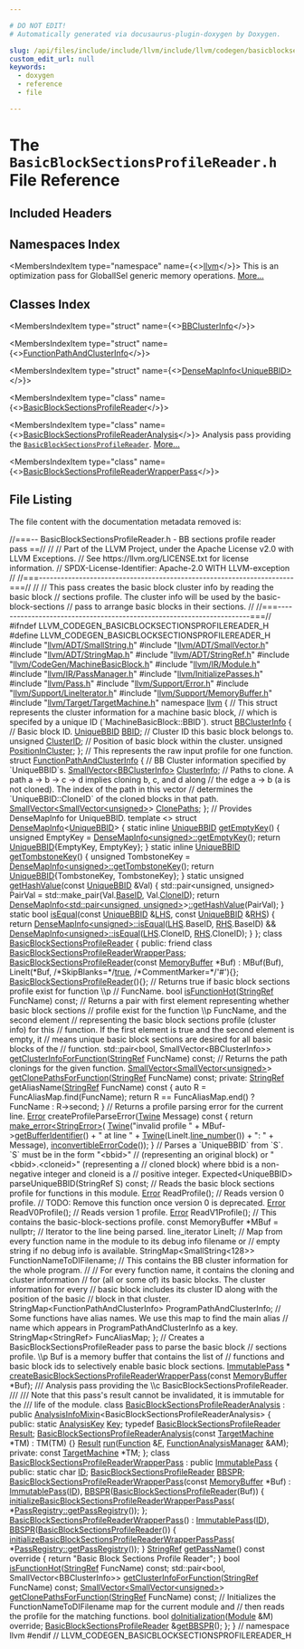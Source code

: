 ```yaml
---

# DO NOT EDIT!
# Automatically generated via docusaurus-plugin-doxygen by Doxygen.

slug: /api/files/include/include/llvm/include/llvm/codegen/basicblocksectionsprofilereader-h
custom_edit_url: null
keywords:
  - doxygen
  - reference
  - file

---
```





# The `BasicBlockSectionsProfileReader.h` File Reference

<DoxygenPage pluginConfig={pluginConfig}>



## Included Headers

<IncludesList>
<IncludesListItem
  filePath="llvm/ADT/SmallString.h"
  permalink="/docs/api/files/include/include/llvm/include/llvm/adt/smallstring-h"
  isLocal="true" />
<IncludesListItem
  filePath="llvm/ADT/SmallVector.h"
  permalink="/docs/api/files/include/include/llvm/include/llvm/adt/smallvector-h"
  isLocal="true" />
<IncludesListItem
  filePath="llvm/ADT/StringMap.h"
  permalink="/docs/api/files/include/include/llvm/include/llvm/adt/stringmap-h"
  isLocal="true" />
<IncludesListItem
  filePath="llvm/ADT/StringRef.h"
  permalink="/docs/api/files/include/include/llvm/include/llvm/adt/stringref-h"
  isLocal="true" />
<IncludesListItem
  filePath="llvm/CodeGen/MachineBasicBlock.h"
  permalink="/docs/api/files/include/include/llvm/include/llvm/codegen/machinebasicblock-h"
  isLocal="true" />
<IncludesListItem
  filePath="llvm/IR/Module.h"
  permalink="/docs/api/files/include/include/llvm/include/llvm/ir/module-h"
  isLocal="true" />
<IncludesListItem
  filePath="llvm/IR/PassManager.h"
  permalink="/docs/api/files/include/include/llvm/include/llvm/ir/passmanager-h"
  isLocal="true" />
<IncludesListItem
  filePath="llvm/InitializePasses.h"
  permalink="/docs/api/files/include/include/llvm/initializepasses-h"
  isLocal="true" />
<IncludesListItem
  filePath="llvm/Pass.h"
  permalink="/docs/api/files/include/include/llvm/pass-h"
  isLocal="true" />
<IncludesListItem
  filePath="llvm/Support/Error.h"
  permalink="/docs/api/files/include/include/llvm/include/llvm/support/error-h"
  isLocal="true" />
<IncludesListItem
  filePath="llvm/Support/LineIterator.h"
  permalink="/docs/api/files/include/include/llvm/include/llvm/support/lineiterator-h"
  isLocal="true" />
<IncludesListItem
  filePath="llvm/Support/MemoryBuffer.h"
  permalink="/docs/api/files/include/include/llvm/include/llvm/support/memorybuffer-h"
  isLocal="true" />
<IncludesListItem
  filePath="llvm/Target/TargetMachine.h"
  permalink="/docs/api/files/include/include/llvm/include/llvm/target/targetmachine-h"
  isLocal="true" />
</IncludesList>

## Namespaces Index

<MembersIndex>

<MembersIndexItem
  type="namespace"
  name={<><a href="/docs/api/namespaces/llvm">llvm</a></>}>
This is an optimization pass for GlobalISel generic memory operations. <a href="/docs/api/namespaces/llvm/#details">More...</a>
</MembersIndexItem>

</MembersIndex>

## Classes Index

<MembersIndex>

<MembersIndexItem
  type="struct"
  name={<><a href="/docs/api/structs/llvm/bbclusterinfo">BBClusterInfo</a></>}>
</MembersIndexItem>

<MembersIndexItem
  type="struct"
  name={<><a href="/docs/api/structs/llvm/functionpathandclusterinfo">FunctionPathAndClusterInfo</a></>}>
</MembersIndexItem>

<MembersIndexItem
  type="struct"
  name={<><a href="/docs/api/structs/llvm/densemapinfo-a5e8ac4b4d72810d165b1ceb2eae9222">DenseMapInfo&lt;UniqueBBID&gt;</a></>}>
</MembersIndexItem>

<MembersIndexItem
  type="class"
  name={<><a href="/docs/api/classes/llvm/basicblocksectionsprofilereader">BasicBlockSectionsProfileReader</a></>}>
</MembersIndexItem>

<MembersIndexItem
  type="class"
  name={<><a href="/docs/api/classes/llvm/basicblocksectionsprofilereaderanalysis">BasicBlockSectionsProfileReaderAnalysis</a></>}>
Analysis pass providing the <code><a href="/docs/api/classes/llvm/basicblocksectionsprofilereader">BasicBlockSectionsProfileReader</a></code>. <a href="/docs/api/classes/llvm/basicblocksectionsprofilereaderanalysis/#details">More...</a>
</MembersIndexItem>

<MembersIndexItem
  type="class"
  name={<><a href="/docs/api/classes/llvm/basicblocksectionsprofilereaderwrapperpass">BasicBlockSectionsProfileReaderWrapperPass</a></>}>
</MembersIndexItem>

</MembersIndex>


## File Listing

The file content with the documentation metadata removed is:

<ProgramListing>

<Link id="l00001" /><CodeLine lineNumber="1"><Highlight kind="comment">//===-- BasicBlockSectionsProfileReader.h - BB sections profile reader pass ==//</Highlight><Highlight kind="normal"></Highlight></CodeLine>
<Link id="l00002" /><CodeLine lineNumber="2"><Highlight kind="normal"></Highlight><Highlight kind="comment">//</Highlight><Highlight kind="normal"></Highlight></CodeLine>
<Link id="l00003" /><CodeLine lineNumber="3"><Highlight kind="normal"></Highlight><Highlight kind="comment">// Part of the LLVM Project, under the Apache License v2.0 with LLVM Exceptions.</Highlight><Highlight kind="normal"></Highlight></CodeLine>
<Link id="l00004" /><CodeLine lineNumber="4"><Highlight kind="normal"></Highlight><Highlight kind="comment">// See https://llvm.org/LICENSE.txt for license information.</Highlight><Highlight kind="normal"></Highlight></CodeLine>
<Link id="l00005" /><CodeLine lineNumber="5"><Highlight kind="normal"></Highlight><Highlight kind="comment">// SPDX-License-Identifier: Apache-2.0 WITH LLVM-exception</Highlight><Highlight kind="normal"></Highlight></CodeLine>
<Link id="l00006" /><CodeLine lineNumber="6"><Highlight kind="normal"></Highlight><Highlight kind="comment">//</Highlight><Highlight kind="normal"></Highlight></CodeLine>
<Link id="l00007" /><CodeLine lineNumber="7"><Highlight kind="normal"></Highlight><Highlight kind="comment">//===----------------------------------------------------------------------===//</Highlight><Highlight kind="normal"></Highlight></CodeLine>
<Link id="l00008" /><CodeLine lineNumber="8"><Highlight kind="normal"></Highlight><Highlight kind="comment">//</Highlight><Highlight kind="normal"></Highlight></CodeLine>
<Link id="l00009" /><CodeLine lineNumber="9"><Highlight kind="normal"></Highlight><Highlight kind="comment">// This pass creates the basic block cluster info by reading the basic block</Highlight><Highlight kind="normal"></Highlight></CodeLine>
<Link id="l00010" /><CodeLine lineNumber="10"><Highlight kind="normal"></Highlight><Highlight kind="comment">// sections profile. The cluster info will be used by the basic-block-sections</Highlight><Highlight kind="normal"></Highlight></CodeLine>
<Link id="l00011" /><CodeLine lineNumber="11"><Highlight kind="normal"></Highlight><Highlight kind="comment">// pass to arrange basic blocks in their sections.</Highlight><Highlight kind="normal"></Highlight></CodeLine>
<Link id="l00012" /><CodeLine lineNumber="12"><Highlight kind="normal"></Highlight><Highlight kind="comment">//</Highlight><Highlight kind="normal"></Highlight></CodeLine>
<Link id="l00013" /><CodeLine lineNumber="13"><Highlight kind="normal"></Highlight><Highlight kind="comment">//===----------------------------------------------------------------------===//</Highlight><Highlight kind="normal"></Highlight></CodeLine>
<Link id="l00014" /><CodeLine lineNumber="14"><Highlight kind="normal"></Highlight></CodeLine>
<Link id="l00015" /><CodeLine lineNumber="15"><Highlight kind="normal"></Highlight><Highlight kind="preprocessor">#ifndef LLVM&#95;CODEGEN&#95;BASICBLOCKSECTIONSPROFILEREADER&#95;H</Highlight><Highlight kind="normal"></Highlight></CodeLine>
<Link id="l00016" /><CodeLine lineNumber="16"><Highlight kind="normal"></Highlight><Highlight kind="preprocessor">#define LLVM&#95;CODEGEN&#95;BASICBLOCKSECTIONSPROFILEREADER&#95;H</Highlight><Highlight kind="normal"></Highlight></CodeLine>
<Link id="l00017" /><CodeLine lineNumber="17"><Highlight kind="normal"></Highlight></CodeLine>
<Link id="l00018" /><CodeLine lineNumber="18"><Highlight kind="normal"></Highlight><Highlight kind="preprocessor">#include &quot;<a href="/docs/api/files/include/include/llvm/include/llvm/adt/smallstring-h">llvm/ADT/SmallString.h</a>&quot;</Highlight><Highlight kind="normal"></Highlight></CodeLine>
<Link id="l00019" /><CodeLine lineNumber="19"><Highlight kind="normal"></Highlight><Highlight kind="preprocessor">#include &quot;<a href="/docs/api/files/include/include/llvm/include/llvm/adt/smallvector-h">llvm/ADT/SmallVector.h</a>&quot;</Highlight><Highlight kind="normal"></Highlight></CodeLine>
<Link id="l00020" /><CodeLine lineNumber="20"><Highlight kind="normal"></Highlight><Highlight kind="preprocessor">#include &quot;<a href="/docs/api/files/include/include/llvm/include/llvm/adt/stringmap-h">llvm/ADT/StringMap.h</a>&quot;</Highlight><Highlight kind="normal"></Highlight></CodeLine>
<Link id="l00021" /><CodeLine lineNumber="21"><Highlight kind="normal"></Highlight><Highlight kind="preprocessor">#include &quot;<a href="/docs/api/files/include/include/llvm/include/llvm/adt/stringref-h">llvm/ADT/StringRef.h</a>&quot;</Highlight><Highlight kind="normal"></Highlight></CodeLine>
<Link id="l00022" /><CodeLine lineNumber="22"><Highlight kind="normal"></Highlight><Highlight kind="preprocessor">#include &quot;<a href="/docs/api/files/include/include/llvm/include/llvm/codegen/machinebasicblock-h">llvm/CodeGen/MachineBasicBlock.h</a>&quot;</Highlight><Highlight kind="normal"></Highlight></CodeLine>
<Link id="l00023" /><CodeLine lineNumber="23"><Highlight kind="normal"></Highlight><Highlight kind="preprocessor">#include &quot;<a href="/docs/api/files/include/include/llvm/include/llvm/ir/module-h">llvm/IR/Module.h</a>&quot;</Highlight><Highlight kind="normal"></Highlight></CodeLine>
<Link id="l00024" /><CodeLine lineNumber="24"><Highlight kind="normal"></Highlight><Highlight kind="preprocessor">#include &quot;<a href="/docs/api/files/include/include/llvm/include/llvm/ir/passmanager-h">llvm/IR/PassManager.h</a>&quot;</Highlight><Highlight kind="normal"></Highlight></CodeLine>
<Link id="l00025" /><CodeLine lineNumber="25"><Highlight kind="normal"></Highlight><Highlight kind="preprocessor">#include &quot;<a href="/docs/api/files/include/include/llvm/initializepasses-h">llvm/InitializePasses.h</a>&quot;</Highlight><Highlight kind="normal"></Highlight></CodeLine>
<Link id="l00026" /><CodeLine lineNumber="26"><Highlight kind="normal"></Highlight><Highlight kind="preprocessor">#include &quot;<a href="/docs/api/files/include/include/llvm/pass-h">llvm/Pass.h</a>&quot;</Highlight><Highlight kind="normal"></Highlight></CodeLine>
<Link id="l00027" /><CodeLine lineNumber="27"><Highlight kind="normal"></Highlight><Highlight kind="preprocessor">#include &quot;<a href="/docs/api/files/include/include/llvm/include/llvm/support/error-h">llvm/Support/Error.h</a>&quot;</Highlight><Highlight kind="normal"></Highlight></CodeLine>
<Link id="l00028" /><CodeLine lineNumber="28"><Highlight kind="normal"></Highlight><Highlight kind="preprocessor">#include &quot;<a href="/docs/api/files/include/include/llvm/include/llvm/support/lineiterator-h">llvm/Support/LineIterator.h</a>&quot;</Highlight><Highlight kind="normal"></Highlight></CodeLine>
<Link id="l00029" /><CodeLine lineNumber="29"><Highlight kind="normal"></Highlight><Highlight kind="preprocessor">#include &quot;<a href="/docs/api/files/include/include/llvm/include/llvm/support/memorybuffer-h">llvm/Support/MemoryBuffer.h</a>&quot;</Highlight><Highlight kind="normal"></Highlight></CodeLine>
<Link id="l00030" /><CodeLine lineNumber="30"><Highlight kind="normal"></Highlight><Highlight kind="preprocessor">#include &quot;<a href="/docs/api/files/include/include/llvm/include/llvm/target/targetmachine-h">llvm/Target/TargetMachine.h</a>&quot;</Highlight><Highlight kind="normal"></Highlight></CodeLine>
<Link id="l00031" /><CodeLine lineNumber="31"><Highlight kind="normal"></Highlight></CodeLine>
<Link id="l00032" /><CodeLine lineNumber="32"><Highlight kind="normal"></Highlight><Highlight kind="keyword">namespace </Highlight><Highlight kind="normal"><a href="/docs/api/namespaces/llvm">llvm</a> &#123;</Highlight></CodeLine>
<Link id="l00033" /><CodeLine lineNumber="33"><Highlight kind="normal"></Highlight></CodeLine>
<Link id="l00034" /><CodeLine lineNumber="34"><Highlight kind="normal"></Highlight><Highlight kind="comment">// This struct represents the cluster information for a machine basic block,</Highlight><Highlight kind="normal"></Highlight></CodeLine>
<Link id="l00035" /><CodeLine lineNumber="35"><Highlight kind="normal"></Highlight><Highlight kind="comment">// which is specifed by a unique ID (&#96;MachineBasicBlock::BBID&#96;).</Highlight><Highlight kind="normal"></Highlight></CodeLine>
<Link id="l00036" /><CodeLine lineNumber="36" lineLink="/docs/api/structs/llvm/bbclusterinfo"><Highlight kind="normal"></Highlight><Highlight kind="keyword">struct </Highlight><Highlight kind="normal"><a href="/docs/api/structs/llvm/bbclusterinfo">BBClusterInfo</a> &#123;</Highlight></CodeLine>
<Link id="l00037" /><CodeLine lineNumber="37"><Highlight kind="normal">  </Highlight><Highlight kind="comment">// Basic block ID.</Highlight><Highlight kind="normal"></Highlight></CodeLine>
<Link id="l00038" /><CodeLine lineNumber="38" lineLink="/docs/api/structs/llvm/bbclusterinfo/#a856e22c7d8c576f4628291689b605620"><Highlight kind="normal">  <a href="/docs/api/structs/llvm/uniquebbid">UniqueBBID</a> <a href="/docs/api/structs/llvm/bbclusterinfo/#a856e22c7d8c576f4628291689b605620">BBID</a>;</Highlight></CodeLine>
<Link id="l00039" /><CodeLine lineNumber="39"><Highlight kind="normal">  </Highlight><Highlight kind="comment">// Cluster ID this basic block belongs to.</Highlight><Highlight kind="normal"></Highlight></CodeLine>
<Link id="l00040" /><CodeLine lineNumber="40" lineLink="/docs/api/structs/llvm/bbclusterinfo/#a5d73d4a01605abb5450ac23c00730533"><Highlight kind="normal">  </Highlight><Highlight kind="keywordtype">unsigned</Highlight><Highlight kind="normal"> <a href="/docs/api/structs/llvm/bbclusterinfo/#a5d73d4a01605abb5450ac23c00730533">ClusterID</a>;</Highlight></CodeLine>
<Link id="l00041" /><CodeLine lineNumber="41"><Highlight kind="normal">  </Highlight><Highlight kind="comment">// Position of basic block within the cluster.</Highlight><Highlight kind="normal"></Highlight></CodeLine>
<Link id="l00042" /><CodeLine lineNumber="42" lineLink="/docs/api/structs/llvm/bbclusterinfo/#a5a42eef31057691f64c6825b47f1d80b"><Highlight kind="normal">  </Highlight><Highlight kind="keywordtype">unsigned</Highlight><Highlight kind="normal"> <a href="/docs/api/structs/llvm/bbclusterinfo/#a5a42eef31057691f64c6825b47f1d80b">PositionInCluster</a>;</Highlight></CodeLine>
<Link id="l00043" /><CodeLine lineNumber="43"><Highlight kind="normal">&#125;;</Highlight></CodeLine>
<Link id="l00044" /><CodeLine lineNumber="44"><Highlight kind="normal"></Highlight></CodeLine>
<Link id="l00045" /><CodeLine lineNumber="45"><Highlight kind="normal"></Highlight><Highlight kind="comment">// This represents the raw input profile for one function.</Highlight><Highlight kind="normal"></Highlight></CodeLine>
<Link id="l00046" /><CodeLine lineNumber="46" lineLink="/docs/api/structs/llvm/functionpathandclusterinfo"><Highlight kind="normal"></Highlight><Highlight kind="keyword">struct </Highlight><Highlight kind="normal"><a href="/docs/api/structs/llvm/functionpathandclusterinfo">FunctionPathAndClusterInfo</a> &#123;</Highlight></CodeLine>
<Link id="l00047" /><CodeLine lineNumber="47"><Highlight kind="normal">  </Highlight><Highlight kind="comment">// BB Cluster information specified by &#96;UniqueBBID&#96;s.</Highlight><Highlight kind="normal"></Highlight></CodeLine>
<Link id="l00048" /><CodeLine lineNumber="48" lineLink="/docs/api/structs/llvm/functionpathandclusterinfo/#a6da93a2c06564b1a25fbe436affc11fa"><Highlight kind="normal">  <a href="/docs/api/classes/llvm/smallvector">SmallVector&lt;BBClusterInfo&gt;</a> <a href="/docs/api/structs/llvm/functionpathandclusterinfo/#a6da93a2c06564b1a25fbe436affc11fa">ClusterInfo</a>;</Highlight></CodeLine>
<Link id="l00049" /><CodeLine lineNumber="49"><Highlight kind="normal">  </Highlight><Highlight kind="comment">// Paths to clone. A path a -&gt; b -&gt; c -&gt; d implies cloning b, c, and d along</Highlight><Highlight kind="normal"></Highlight></CodeLine>
<Link id="l00050" /><CodeLine lineNumber="50"><Highlight kind="normal">  </Highlight><Highlight kind="comment">// the edge a -&gt; b (a is not cloned). The index of the path in this vector</Highlight><Highlight kind="normal"></Highlight></CodeLine>
<Link id="l00051" /><CodeLine lineNumber="51"><Highlight kind="normal">  </Highlight><Highlight kind="comment">// determines the &#96;UniqueBBID::CloneID&#96; of the cloned blocks in that path.</Highlight><Highlight kind="normal"></Highlight></CodeLine>
<Link id="l00052" /><CodeLine lineNumber="52" lineLink="/docs/api/structs/llvm/functionpathandclusterinfo/#aeaf3219812f105411c9173e2fb9dc59d"><Highlight kind="normal">  <a href="/docs/api/classes/llvm/smallvector">SmallVector&lt;SmallVector&lt;unsigned&gt;</a>&gt; <a href="/docs/api/structs/llvm/functionpathandclusterinfo/#aeaf3219812f105411c9173e2fb9dc59d">ClonePaths</a>;</Highlight></CodeLine>
<Link id="l00053" /><CodeLine lineNumber="53"><Highlight kind="normal">&#125;;</Highlight></CodeLine>
<Link id="l00054" /><CodeLine lineNumber="54"><Highlight kind="normal"></Highlight></CodeLine>
<Link id="l00055" /><CodeLine lineNumber="55"><Highlight kind="normal"></Highlight><Highlight kind="comment">// Provides DenseMapInfo for UniqueBBID.</Highlight><Highlight kind="normal"></Highlight></CodeLine>
<Link id="l00056" /><CodeLine lineNumber="56" lineLink="/docs/api/structs/llvm/densemapinfo-a5e8ac4b4d72810d165b1ceb2eae9222"><Highlight kind="normal"></Highlight><Highlight kind="keyword">template</Highlight><Highlight kind="normal"> &lt;&gt; </Highlight><Highlight kind="keyword">struct </Highlight><Highlight kind="normal"><a href="/docs/api/structs/llvm/densemapinfo">DenseMapInfo</a>&lt;<a href="/docs/api/structs/llvm/uniquebbid">UniqueBBID</a>&gt; &#123;</Highlight></CodeLine>
<Link id="l00057" /><CodeLine lineNumber="57" lineLink="/docs/api/structs/llvm/densemapinfo-a5e8ac4b4d72810d165b1ceb2eae9222/#a3f37aec789d75e38d285b6bc5e953d77"><Highlight kind="normal">  </Highlight><Highlight kind="keyword">static</Highlight><Highlight kind="normal"> </Highlight><Highlight kind="keyword">inline</Highlight><Highlight kind="normal"> <a href="/docs/api/structs/llvm/uniquebbid">UniqueBBID</a> <a href="/docs/api/structs/llvm/densemapinfo-a5e8ac4b4d72810d165b1ceb2eae9222/#a3f37aec789d75e38d285b6bc5e953d77">getEmptyKey</a>() &#123;</Highlight></CodeLine>
<Link id="l00058" /><CodeLine lineNumber="58"><Highlight kind="normal">    </Highlight><Highlight kind="keywordtype">unsigned</Highlight><Highlight kind="normal"> EmptyKey = <a href="/docs/api/structs/anonymous-namespace-gvnsink-cpp-/densemapinfo/#a1423601a8e4ec304e0756df4e761ebbb">DenseMapInfo&lt;unsigned&gt;::getEmptyKey</a>();</Highlight></CodeLine>
<Link id="l00059" /><CodeLine lineNumber="59"><Highlight kind="normal">    </Highlight><Highlight kind="keywordflow">return</Highlight><Highlight kind="normal"> <a href="/docs/api/structs/llvm/uniquebbid">UniqueBBID</a>&#123;EmptyKey, EmptyKey&#125;;</Highlight></CodeLine>
<Link id="l00060" /><CodeLine lineNumber="60"><Highlight kind="normal">  &#125;</Highlight></CodeLine>
<Link id="l00061" /><CodeLine lineNumber="61" lineLink="/docs/api/structs/llvm/densemapinfo-a5e8ac4b4d72810d165b1ceb2eae9222/#af7fceedbbdc6ccb58f18075f5ba2644a"><Highlight kind="normal">  </Highlight><Highlight kind="keyword">static</Highlight><Highlight kind="normal"> </Highlight><Highlight kind="keyword">inline</Highlight><Highlight kind="normal"> <a href="/docs/api/structs/llvm/uniquebbid">UniqueBBID</a> <a href="/docs/api/structs/llvm/densemapinfo-a5e8ac4b4d72810d165b1ceb2eae9222/#af7fceedbbdc6ccb58f18075f5ba2644a">getTombstoneKey</a>() &#123;</Highlight></CodeLine>
<Link id="l00062" /><CodeLine lineNumber="62"><Highlight kind="normal">    </Highlight><Highlight kind="keywordtype">unsigned</Highlight><Highlight kind="normal"> TombstoneKey = <a href="/docs/api/structs/anonymous-namespace-gvnsink-cpp-/densemapinfo/#a9571e26b946751eaf015a9b8dc508be9">DenseMapInfo&lt;unsigned&gt;::getTombstoneKey</a>();</Highlight></CodeLine>
<Link id="l00063" /><CodeLine lineNumber="63"><Highlight kind="normal">    </Highlight><Highlight kind="keywordflow">return</Highlight><Highlight kind="normal"> <a href="/docs/api/structs/llvm/uniquebbid">UniqueBBID</a>&#123;TombstoneKey, TombstoneKey&#125;;</Highlight></CodeLine>
<Link id="l00064" /><CodeLine lineNumber="64"><Highlight kind="normal">  &#125;</Highlight></CodeLine>
<Link id="l00065" /><CodeLine lineNumber="65" lineLink="/docs/api/structs/llvm/densemapinfo-a5e8ac4b4d72810d165b1ceb2eae9222/#a7d1e6dd4ec930f593a37cfcd11437f7b"><Highlight kind="normal">  </Highlight><Highlight kind="keyword">static</Highlight><Highlight kind="normal"> </Highlight><Highlight kind="keywordtype">unsigned</Highlight><Highlight kind="normal"> <a href="/docs/api/structs/llvm/densemapinfo-a5e8ac4b4d72810d165b1ceb2eae9222/#a7d1e6dd4ec930f593a37cfcd11437f7b">getHashValue</a>(</Highlight><Highlight kind="keyword">const</Highlight><Highlight kind="normal"> <a href="/docs/api/structs/llvm/uniquebbid">UniqueBBID</a> &amp;Val) &#123;</Highlight></CodeLine>
<Link id="l00066" /><CodeLine lineNumber="66"><Highlight kind="normal">    std::pair&lt;unsigned, unsigned&gt; PairVal =</Highlight></CodeLine>
<Link id="l00067" /><CodeLine lineNumber="67"><Highlight kind="normal">        std::make&#95;pair(Val.<a href="/docs/api/structs/llvm/uniquebbid/#a29b3434c18927aaa55922535939b5c0a">BaseID</a>, Val.<a href="/docs/api/structs/llvm/uniquebbid/#ab2e64a5fc6b747d55e6a78a3de47922f">CloneID</a>);</Highlight></CodeLine>
<Link id="l00068" /><CodeLine lineNumber="68"><Highlight kind="normal">    </Highlight><Highlight kind="keywordflow">return</Highlight><Highlight kind="normal"> <a href="/docs/api/structs/llvm/densemapinfo">DenseMapInfo&lt;std::pair&lt;unsigned, unsigned&gt;</a>&gt;<a href="/docs/api/structs/llvm/densemapinfo-a5e8ac4b4d72810d165b1ceb2eae9222/#a7d1e6dd4ec930f593a37cfcd11437f7b">::getHashValue</a>(PairVal);</Highlight></CodeLine>
<Link id="l00069" /><CodeLine lineNumber="69"><Highlight kind="normal">  &#125;</Highlight></CodeLine>
<Link id="l00070" /><CodeLine lineNumber="70" lineLink="/docs/api/structs/llvm/densemapinfo-a5e8ac4b4d72810d165b1ceb2eae9222/#a3bac0641fb9de287bac838a1f0295e0e"><Highlight kind="normal">  </Highlight><Highlight kind="keyword">static</Highlight><Highlight kind="normal"> </Highlight><Highlight kind="keywordtype">bool</Highlight><Highlight kind="normal"> <a href="/docs/api/structs/llvm/densemapinfo-a5e8ac4b4d72810d165b1ceb2eae9222/#a3bac0641fb9de287bac838a1f0295e0e">isEqual</a>(</Highlight><Highlight kind="keyword">const</Highlight><Highlight kind="normal"> <a href="/docs/api/structs/llvm/uniquebbid">UniqueBBID</a> &amp;<a href="/docs/api/files/lib/lib/target/lib/target/x86/x86partialreduction-cpp/#a9e1483f7215664a2315c53c3558d9a8d">LHS</a>, </Highlight><Highlight kind="keyword">const</Highlight><Highlight kind="normal"> <a href="/docs/api/structs/llvm/uniquebbid">UniqueBBID</a> &amp;<a href="/docs/api/files/lib/lib/target/lib/target/x86/x86partialreduction-cpp/#a87b8bfbbe9d8f7146d7f20a5fb42efd0">RHS</a>) &#123;</Highlight></CodeLine>
<Link id="l00071" /><CodeLine lineNumber="71"><Highlight kind="normal">    </Highlight><Highlight kind="keywordflow">return</Highlight><Highlight kind="normal"> <a href="/docs/api/structs/anonymous-namespace-gvnsink-cpp-/densemapinfo/#a17c9fc217e2ec4f12e8c2a27f783bcae">DenseMapInfo&lt;unsigned&gt;::isEqual</a>(<a href="/docs/api/files/lib/lib/target/lib/target/x86/x86partialreduction-cpp/#a9e1483f7215664a2315c53c3558d9a8d">LHS</a>.BaseID, <a href="/docs/api/files/lib/lib/target/lib/target/x86/x86partialreduction-cpp/#a87b8bfbbe9d8f7146d7f20a5fb42efd0">RHS</a>.BaseID) &amp;&amp;</Highlight></CodeLine>
<Link id="l00072" /><CodeLine lineNumber="72"><Highlight kind="normal">           <a href="/docs/api/structs/anonymous-namespace-gvnsink-cpp-/densemapinfo/#a17c9fc217e2ec4f12e8c2a27f783bcae">DenseMapInfo&lt;unsigned&gt;::isEqual</a>(<a href="/docs/api/files/lib/lib/target/lib/target/x86/x86partialreduction-cpp/#a9e1483f7215664a2315c53c3558d9a8d">LHS</a>.CloneID, <a href="/docs/api/files/lib/lib/target/lib/target/x86/x86partialreduction-cpp/#a87b8bfbbe9d8f7146d7f20a5fb42efd0">RHS</a>.CloneID);</Highlight></CodeLine>
<Link id="l00073" /><CodeLine lineNumber="73"><Highlight kind="normal">  &#125;</Highlight></CodeLine>
<Link id="l00074" /><CodeLine lineNumber="74"><Highlight kind="normal">&#125;;</Highlight></CodeLine>
<Link id="l00075" /><CodeLine lineNumber="75"><Highlight kind="normal"></Highlight></CodeLine>
<Link id="l00076" /><CodeLine lineNumber="76" lineLink="/docs/api/classes/llvm/basicblocksectionsprofilereader"><Highlight kind="normal"></Highlight><Highlight kind="keyword">class </Highlight><Highlight kind="normal"><a href="/docs/api/classes/llvm/basicblocksectionsprofilereader/#ad35626a3c499abcf5f053b94068a850c">BasicBlockSectionsProfileReader</a> &#123;</Highlight></CodeLine>
<Link id="l00077" /><CodeLine lineNumber="77"><Highlight kind="normal"></Highlight><Highlight kind="keyword">public</Highlight><Highlight kind="normal">:</Highlight></CodeLine>
<Link id="l00078" /><CodeLine lineNumber="78" lineLink="/docs/api/classes/llvm/basicblocksectionsprofilereader/#a0d758ee3cdd04c11cd66dc5547c81364"><Highlight kind="normal">  </Highlight><Highlight kind="keyword">friend</Highlight><Highlight kind="normal"> </Highlight><Highlight kind="keyword">class </Highlight><Highlight kind="normal"><a href="/docs/api/classes/llvm/basicblocksectionsprofilereader/#a0d758ee3cdd04c11cd66dc5547c81364">BasicBlockSectionsProfileReaderWrapperPass</a>;</Highlight></CodeLine>
<Link id="l00079" /><CodeLine lineNumber="79" lineLink="/docs/api/classes/llvm/basicblocksectionsprofilereader/#ad35626a3c499abcf5f053b94068a850c"><Highlight kind="normal">  <a href="/docs/api/classes/llvm/basicblocksectionsprofilereader/#ad35626a3c499abcf5f053b94068a850c">BasicBlockSectionsProfileReader</a>(</Highlight><Highlight kind="keyword">const</Highlight><Highlight kind="normal"> <a href="/docs/api/classes/llvm/memorybuffer">MemoryBuffer</a> &#42;Buf)</Highlight></CodeLine>
<Link id="l00080" /><CodeLine lineNumber="80"><Highlight kind="normal">      : MBuf(Buf), LineIt(&#42;Buf, </Highlight><Highlight kind="comment">/&#42;SkipBlanks=&#42;/</Highlight><Highlight kind="normal"><a href="/docs/api/files/lib/lib/analysis/basicaliasanalysis-cpp/#af6d5cafbdfc5313e65d990120021a3ec">true</a>, </Highlight><Highlight kind="comment">/&#42;CommentMarker=&#42;/</Highlight><Highlight kind="stringliteral">&#39;#&#39;</Highlight><Highlight kind="normal">)&#123;&#125;;</Highlight></CodeLine>
<Link id="l00081" /><CodeLine lineNumber="81"><Highlight kind="normal"></Highlight></CodeLine>
<Link id="l00082" /><CodeLine lineNumber="82" lineLink="/docs/api/classes/llvm/basicblocksectionsprofilereader/#afd6e2207e019b1ebde2119bd101c4c38"><Highlight kind="normal">  <a href="/docs/api/classes/llvm/basicblocksectionsprofilereader/#afd6e2207e019b1ebde2119bd101c4c38">BasicBlockSectionsProfileReader</a>()&#123;&#125;;</Highlight></CodeLine>
<Link id="l00083" /><CodeLine lineNumber="83"><Highlight kind="normal"></Highlight></CodeLine>
<Link id="l00084" /><CodeLine lineNumber="84"><Highlight kind="normal">  </Highlight><Highlight kind="comment">// Returns true if basic block sections profile exist for function \\p</Highlight><Highlight kind="normal"></Highlight></CodeLine>
<Link id="l00085" /><CodeLine lineNumber="85"><Highlight kind="normal">  </Highlight><Highlight kind="comment">// FuncName.</Highlight><Highlight kind="normal"></Highlight></CodeLine>
<Link id="l00086" /><CodeLine lineNumber="86" lineLink="/docs/api/classes/llvm/basicblocksectionsprofilereader/#a31414298cda30f1d52c965571b4efc75"><Highlight kind="normal">  </Highlight><Highlight kind="keywordtype">bool</Highlight><Highlight kind="normal"> <a href="/docs/api/classes/llvm/basicblocksectionsprofilereader/#a31414298cda30f1d52c965571b4efc75">isFunctionHot</a>(<a href="/docs/api/classes/llvm/stringref">StringRef</a> FuncName) </Highlight><Highlight kind="keyword">const</Highlight><Highlight kind="normal">;</Highlight></CodeLine>
<Link id="l00087" /><CodeLine lineNumber="87"><Highlight kind="normal"></Highlight></CodeLine>
<Link id="l00088" /><CodeLine lineNumber="88"><Highlight kind="normal">  </Highlight><Highlight kind="comment">// Returns a pair with first element representing whether basic block sections</Highlight><Highlight kind="normal"></Highlight></CodeLine>
<Link id="l00089" /><CodeLine lineNumber="89"><Highlight kind="normal">  </Highlight><Highlight kind="comment">// profile exist for the function \\p FuncName, and the second element</Highlight><Highlight kind="normal"></Highlight></CodeLine>
<Link id="l00090" /><CodeLine lineNumber="90"><Highlight kind="normal">  </Highlight><Highlight kind="comment">// representing the basic block sections profile (cluster info) for this</Highlight><Highlight kind="normal"></Highlight></CodeLine>
<Link id="l00091" /><CodeLine lineNumber="91"><Highlight kind="normal">  </Highlight><Highlight kind="comment">// function. If the first element is true and the second element is empty, it</Highlight><Highlight kind="normal"></Highlight></CodeLine>
<Link id="l00092" /><CodeLine lineNumber="92"><Highlight kind="normal">  </Highlight><Highlight kind="comment">// means unique basic block sections are desired for all basic blocks of the</Highlight><Highlight kind="normal"></Highlight></CodeLine>
<Link id="l00093" /><CodeLine lineNumber="93"><Highlight kind="normal">  </Highlight><Highlight kind="comment">// function.</Highlight><Highlight kind="normal"></Highlight></CodeLine>
<Link id="l00094" /><CodeLine lineNumber="94"><Highlight kind="normal">  std::pair&lt;bool, SmallVector&lt;BBClusterInfo&gt;&gt;</Highlight></CodeLine>
<Link id="l00095" /><CodeLine lineNumber="95" lineLink="/docs/api/classes/llvm/basicblocksectionsprofilereader/#a5f3e666af8707289ef11482f3369fdbe"><Highlight kind="normal">  <a href="/docs/api/classes/llvm/basicblocksectionsprofilereader/#a5f3e666af8707289ef11482f3369fdbe">getClusterInfoForFunction</a>(<a href="/docs/api/classes/llvm/stringref">StringRef</a> FuncName) </Highlight><Highlight kind="keyword">const</Highlight><Highlight kind="normal">;</Highlight></CodeLine>
<Link id="l00096" /><CodeLine lineNumber="96"><Highlight kind="normal"></Highlight></CodeLine>
<Link id="l00097" /><CodeLine lineNumber="97"><Highlight kind="normal">  </Highlight><Highlight kind="comment">// Returns the path clonings for the given function.</Highlight><Highlight kind="normal"></Highlight></CodeLine>
<Link id="l00098" /><CodeLine lineNumber="98"><Highlight kind="normal">  <a href="/docs/api/classes/llvm/smallvector">SmallVector&lt;SmallVector&lt;unsigned&gt;</a>&gt;</Highlight></CodeLine>
<Link id="l00099" /><CodeLine lineNumber="99" lineLink="/docs/api/classes/llvm/basicblocksectionsprofilereader/#a673c8b0f42e05ec7a49655508f2e1d9a"><Highlight kind="normal">  <a href="/docs/api/classes/llvm/basicblocksectionsprofilereader/#a673c8b0f42e05ec7a49655508f2e1d9a">getClonePathsForFunction</a>(<a href="/docs/api/classes/llvm/stringref">StringRef</a> FuncName) </Highlight><Highlight kind="keyword">const</Highlight><Highlight kind="normal">;</Highlight></CodeLine>
<Link id="l00100" /><CodeLine lineNumber="100"><Highlight kind="normal"></Highlight></CodeLine>
<Link id="l00101" /><CodeLine lineNumber="101"><Highlight kind="normal"></Highlight><Highlight kind="keyword">private</Highlight><Highlight kind="normal">:</Highlight></CodeLine>
<Link id="l00102" /><CodeLine lineNumber="102"><Highlight kind="normal">  <a href="/docs/api/classes/llvm/stringref">StringRef</a> getAliasName(<a href="/docs/api/classes/llvm/stringref">StringRef</a> FuncName)</Highlight><Highlight kind="keyword"> const </Highlight><Highlight kind="normal">&#123;</Highlight></CodeLine>
<Link id="l00103" /><CodeLine lineNumber="103"><Highlight kind="normal">    </Highlight><Highlight kind="keyword">auto</Highlight><Highlight kind="normal"> R = FuncAliasMap.find(FuncName);</Highlight></CodeLine>
<Link id="l00104" /><CodeLine lineNumber="104"><Highlight kind="normal">    </Highlight><Highlight kind="keywordflow">return</Highlight><Highlight kind="normal"> R == FuncAliasMap.end() ? FuncName : R-&gt;second;</Highlight></CodeLine>
<Link id="l00105" /><CodeLine lineNumber="105"><Highlight kind="normal">  &#125;</Highlight></CodeLine>
<Link id="l00106" /><CodeLine lineNumber="106"><Highlight kind="normal"></Highlight></CodeLine>
<Link id="l00107" /><CodeLine lineNumber="107"><Highlight kind="normal">  </Highlight><Highlight kind="comment">// Returns a profile parsing error for the current line.</Highlight><Highlight kind="normal"></Highlight></CodeLine>
<Link id="l00108" /><CodeLine lineNumber="108"><Highlight kind="normal">  <a href="/docs/api/classes/llvm/error">Error</a> createProfileParseError(<a href="/docs/api/classes/llvm/twine">Twine</a> Message)</Highlight><Highlight kind="keyword"> const </Highlight><Highlight kind="normal">&#123;</Highlight></CodeLine>
<Link id="l00109" /><CodeLine lineNumber="109"><Highlight kind="normal">    </Highlight><Highlight kind="keywordflow">return</Highlight><Highlight kind="normal"> <a href="/docs/api/namespaces/llvm/#a9999bd897fc8a1648bd69b36fee2d357">make&#95;error&lt;StringError&gt;</a>(</Highlight></CodeLine>
<Link id="l00110" /><CodeLine lineNumber="110"><Highlight kind="normal">        <a href="/docs/api/classes/llvm/twine">Twine</a>(</Highlight><Highlight kind="stringliteral">&quot;invalid profile &quot;</Highlight><Highlight kind="normal"> + MBuf-&gt;<a href="/docs/api/classes/llvm/memorybuffer/#a2037f11968aa30bfda0b4de9f335624d">getBufferIdentifier</a>() + </Highlight><Highlight kind="stringliteral">&quot; at line &quot;</Highlight><Highlight kind="normal"> +</Highlight></CodeLine>
<Link id="l00111" /><CodeLine lineNumber="111"><Highlight kind="normal">              <a href="/docs/api/classes/llvm/twine">Twine</a>(LineIt.<a href="/docs/api/classes/llvm/line-iterator/#a51eb9a429555dd682d9b265cff7f869f">line&#95;number</a>()) + </Highlight><Highlight kind="stringliteral">&quot;: &quot;</Highlight><Highlight kind="normal"> + Message),</Highlight></CodeLine>
<Link id="l00112" /><CodeLine lineNumber="112"><Highlight kind="normal">        <a href="/docs/api/namespaces/llvm/#a2b43c21951d0948b34bcf7019949032d">inconvertibleErrorCode</a>());</Highlight></CodeLine>
<Link id="l00113" /><CodeLine lineNumber="113"><Highlight kind="normal">  &#125;</Highlight></CodeLine>
<Link id="l00114" /><CodeLine lineNumber="114"><Highlight kind="normal"></Highlight></CodeLine>
<Link id="l00115" /><CodeLine lineNumber="115"><Highlight kind="normal">  </Highlight><Highlight kind="comment">// Parses a &#96;UniqueBBID&#96; from &#96;S&#96;. &#96;S&#96; must be in the form &quot;&lt;bbid&gt;&quot;</Highlight><Highlight kind="normal"></Highlight></CodeLine>
<Link id="l00116" /><CodeLine lineNumber="116"><Highlight kind="normal">  </Highlight><Highlight kind="comment">// (representing an original block) or &quot;&lt;bbid&gt;.&lt;cloneid&gt;&quot; (representing a</Highlight><Highlight kind="normal"></Highlight></CodeLine>
<Link id="l00117" /><CodeLine lineNumber="117"><Highlight kind="normal">  </Highlight><Highlight kind="comment">// cloned block) where bbid is a non-negative integer and cloneid is a</Highlight><Highlight kind="normal"></Highlight></CodeLine>
<Link id="l00118" /><CodeLine lineNumber="118"><Highlight kind="normal">  </Highlight><Highlight kind="comment">// positive integer.</Highlight><Highlight kind="normal"></Highlight></CodeLine>
<Link id="l00119" /><CodeLine lineNumber="119"><Highlight kind="normal">  Expected&lt;UniqueBBID&gt; parseUniqueBBID(StringRef S) </Highlight><Highlight kind="keyword">const</Highlight><Highlight kind="normal">;</Highlight></CodeLine>
<Link id="l00120" /><CodeLine lineNumber="120"><Highlight kind="normal"></Highlight></CodeLine>
<Link id="l00121" /><CodeLine lineNumber="121"><Highlight kind="normal">  </Highlight><Highlight kind="comment">// Reads the basic block sections profile for functions in this module.</Highlight><Highlight kind="normal"></Highlight></CodeLine>
<Link id="l00122" /><CodeLine lineNumber="122"><Highlight kind="normal">  <a href="/docs/api/namespaces/llvm/#ac226f3d2b9ca090171a8e0a8cb92c343a902b0d55fddef6f8d651fe1035b7d4bd">Error</a> ReadProfile();</Highlight></CodeLine>
<Link id="l00123" /><CodeLine lineNumber="123"><Highlight kind="normal"></Highlight></CodeLine>
<Link id="l00124" /><CodeLine lineNumber="124"><Highlight kind="normal">  </Highlight><Highlight kind="comment">// Reads version 0 profile.</Highlight><Highlight kind="normal"></Highlight></CodeLine>
<Link id="l00125" /><CodeLine lineNumber="125"><Highlight kind="normal">  </Highlight><Highlight kind="comment">// TODO: Remove this function once version 0 is deprecated.</Highlight><Highlight kind="normal"></Highlight></CodeLine>
<Link id="l00126" /><CodeLine lineNumber="126"><Highlight kind="normal">  <a href="/docs/api/namespaces/llvm/#ac226f3d2b9ca090171a8e0a8cb92c343a902b0d55fddef6f8d651fe1035b7d4bd">Error</a> ReadV0Profile();</Highlight></CodeLine>
<Link id="l00127" /><CodeLine lineNumber="127"><Highlight kind="normal"></Highlight></CodeLine>
<Link id="l00128" /><CodeLine lineNumber="128"><Highlight kind="normal">  </Highlight><Highlight kind="comment">// Reads version 1 profile.</Highlight><Highlight kind="normal"></Highlight></CodeLine>
<Link id="l00129" /><CodeLine lineNumber="129"><Highlight kind="normal">  <a href="/docs/api/namespaces/llvm/#ac226f3d2b9ca090171a8e0a8cb92c343a902b0d55fddef6f8d651fe1035b7d4bd">Error</a> ReadV1Profile();</Highlight></CodeLine>
<Link id="l00130" /><CodeLine lineNumber="130"><Highlight kind="normal"></Highlight></CodeLine>
<Link id="l00131" /><CodeLine lineNumber="131"><Highlight kind="normal">  </Highlight><Highlight kind="comment">// This contains the basic-block-sections profile.</Highlight><Highlight kind="normal"></Highlight></CodeLine>
<Link id="l00132" /><CodeLine lineNumber="132"><Highlight kind="normal">  </Highlight><Highlight kind="keyword">const</Highlight><Highlight kind="normal"> MemoryBuffer &#42;MBuf = </Highlight><Highlight kind="keyword">nullptr</Highlight><Highlight kind="normal">;</Highlight></CodeLine>
<Link id="l00133" /><CodeLine lineNumber="133"><Highlight kind="normal"></Highlight></CodeLine>
<Link id="l00134" /><CodeLine lineNumber="134"><Highlight kind="normal">  </Highlight><Highlight kind="comment">// Iterator to the line being parsed.</Highlight><Highlight kind="normal"></Highlight></CodeLine>
<Link id="l00135" /><CodeLine lineNumber="135"><Highlight kind="normal">  line&#95;iterator LineIt;</Highlight></CodeLine>
<Link id="l00136" /><CodeLine lineNumber="136"><Highlight kind="normal"></Highlight></CodeLine>
<Link id="l00137" /><CodeLine lineNumber="137"><Highlight kind="normal">  </Highlight><Highlight kind="comment">// Map from every function name in the module to its debug info filename or</Highlight><Highlight kind="normal"></Highlight></CodeLine>
<Link id="l00138" /><CodeLine lineNumber="138"><Highlight kind="normal">  </Highlight><Highlight kind="comment">// empty string if no debug info is available.</Highlight><Highlight kind="normal"></Highlight></CodeLine>
<Link id="l00139" /><CodeLine lineNumber="139"><Highlight kind="normal">  StringMap&lt;SmallString&lt;128&gt;&gt; FunctionNameToDIFilename;</Highlight></CodeLine>
<Link id="l00140" /><CodeLine lineNumber="140"><Highlight kind="normal"></Highlight></CodeLine>
<Link id="l00141" /><CodeLine lineNumber="141"><Highlight kind="normal">  </Highlight><Highlight kind="comment">// This contains the BB cluster information for the whole program.</Highlight><Highlight kind="normal"></Highlight></CodeLine>
<Link id="l00142" /><CodeLine lineNumber="142"><Highlight kind="normal">  </Highlight><Highlight kind="comment">//</Highlight><Highlight kind="normal"></Highlight></CodeLine>
<Link id="l00143" /><CodeLine lineNumber="143"><Highlight kind="normal">  </Highlight><Highlight kind="comment">// For every function name, it contains the cloning and cluster information</Highlight><Highlight kind="normal"></Highlight></CodeLine>
<Link id="l00144" /><CodeLine lineNumber="144"><Highlight kind="normal">  </Highlight><Highlight kind="comment">// for (all or some of) its basic blocks. The cluster information for every</Highlight><Highlight kind="normal"></Highlight></CodeLine>
<Link id="l00145" /><CodeLine lineNumber="145"><Highlight kind="normal">  </Highlight><Highlight kind="comment">// basic block includes its cluster ID along with the position of the basic</Highlight><Highlight kind="normal"></Highlight></CodeLine>
<Link id="l00146" /><CodeLine lineNumber="146"><Highlight kind="normal">  </Highlight><Highlight kind="comment">// block in that cluster.</Highlight><Highlight kind="normal"></Highlight></CodeLine>
<Link id="l00147" /><CodeLine lineNumber="147"><Highlight kind="normal">  StringMap&lt;FunctionPathAndClusterInfo&gt; ProgramPathAndClusterInfo;</Highlight></CodeLine>
<Link id="l00148" /><CodeLine lineNumber="148"><Highlight kind="normal"></Highlight></CodeLine>
<Link id="l00149" /><CodeLine lineNumber="149"><Highlight kind="normal">  </Highlight><Highlight kind="comment">// Some functions have alias names. We use this map to find the main alias</Highlight><Highlight kind="normal"></Highlight></CodeLine>
<Link id="l00150" /><CodeLine lineNumber="150"><Highlight kind="normal">  </Highlight><Highlight kind="comment">// name which appears in ProgramPathAndClusterInfo as a key.</Highlight><Highlight kind="normal"></Highlight></CodeLine>
<Link id="l00151" /><CodeLine lineNumber="151"><Highlight kind="normal">  StringMap&lt;StringRef&gt; FuncAliasMap;</Highlight></CodeLine>
<Link id="l00152" /><CodeLine lineNumber="152"><Highlight kind="normal">&#125;;</Highlight></CodeLine>
<Link id="l00153" /><CodeLine lineNumber="153"><Highlight kind="normal"></Highlight></CodeLine>
<Link id="l00154" /><CodeLine lineNumber="154"><Highlight kind="normal"></Highlight><Highlight kind="comment">// Creates a BasicBlockSectionsProfileReader pass to parse the basic block</Highlight><Highlight kind="normal"></Highlight></CodeLine>
<Link id="l00155" /><CodeLine lineNumber="155"><Highlight kind="normal"></Highlight><Highlight kind="comment">// sections profile. \\p Buf is a memory buffer that contains the list of</Highlight><Highlight kind="normal"></Highlight></CodeLine>
<Link id="l00156" /><CodeLine lineNumber="156"><Highlight kind="normal"></Highlight><Highlight kind="comment">// functions and basic block ids to selectively enable basic block sections.</Highlight><Highlight kind="normal"></Highlight></CodeLine>
<Link id="l00157" /><CodeLine lineNumber="157"><Highlight kind="normal"><a href="/docs/api/classes/llvm/immutablepass">ImmutablePass</a> &#42;</Highlight></CodeLine>
<Link id="l00158" /><CodeLine lineNumber="158"><Highlight kind="normal"><a href="/docs/api/namespaces/llvm/#a5de615b0d67e5c48186eb2cf19315948">createBasicBlockSectionsProfileReaderWrapperPass</a>(</Highlight><Highlight kind="keyword">const</Highlight><Highlight kind="normal"> <a href="/docs/api/classes/llvm/memorybuffer">MemoryBuffer</a> &#42;Buf);</Highlight></CodeLine>
<Link id="l00159" /><CodeLine lineNumber="159"><Highlight kind="normal"></Highlight><Highlight kind="comment"></Highlight></CodeLine>
<Link id="l00160" /><CodeLine lineNumber="160"><Highlight kind="comment">/// Analysis pass providing the \\c BasicBlockSectionsProfileReader.</Highlight></CodeLine>
<Link id="l00161" /><CodeLine lineNumber="161"><Highlight kind="comment">///</Highlight></CodeLine>
<Link id="l00162" /><CodeLine lineNumber="162"><Highlight kind="comment">/// Note that this pass&#39;s result cannot be invalidated, it is immutable for the</Highlight></CodeLine>
<Link id="l00163" /><CodeLine lineNumber="163"><Highlight kind="comment">/// life of the module.</Highlight><Highlight kind="normal"></Highlight></CodeLine>
<Link id="l00164" /><CodeLine lineNumber="164" lineLink="/docs/api/classes/llvm/basicblocksectionsprofilereaderanalysis"><Highlight kind="normal"></Highlight><Highlight kind="keyword">class </Highlight><Highlight kind="normal"><a href="/docs/api/classes/llvm/basicblocksectionsprofilereaderanalysis/#ab3f918dd9c7f7f82e79b2851ce1d08bb">BasicBlockSectionsProfileReaderAnalysis</a></Highlight></CodeLine>
<Link id="l00165" /><CodeLine lineNumber="165"><Highlight kind="normal">    : </Highlight><Highlight kind="keyword">public</Highlight><Highlight kind="normal"> <a href="/docs/api/structs/llvm/analysisinfomixin">AnalysisInfoMixin</a>&lt;BasicBlockSectionsProfileReaderAnalysis&gt; &#123;</Highlight></CodeLine>
<Link id="l00166" /><CodeLine lineNumber="166"><Highlight kind="normal"></Highlight></CodeLine>
<Link id="l00167" /><CodeLine lineNumber="167"><Highlight kind="normal"></Highlight><Highlight kind="keyword">public</Highlight><Highlight kind="normal">:</Highlight></CodeLine>
<Link id="l00168" /><CodeLine lineNumber="168" lineLink="/docs/api/classes/llvm/basicblocksectionsprofilereaderanalysis/#ad3a01491a1d07ccc5c61bcc3fa9b863a"><Highlight kind="normal">  </Highlight><Highlight kind="keyword">static</Highlight><Highlight kind="normal"> <a href="/docs/api/structs/llvm/analysiskey">AnalysisKey</a> <a href="/docs/api/classes/llvm/basicblocksectionsprofilereaderanalysis/#ad3a01491a1d07ccc5c61bcc3fa9b863a">Key</a>;</Highlight></CodeLine>
<Link id="l00169" /><CodeLine lineNumber="169" lineLink="/docs/api/classes/llvm/basicblocksectionsprofilereaderanalysis/#a7c2e84ac101612f2486e380b4bc0a36d"><Highlight kind="normal">  </Highlight><Highlight kind="keyword">typedef</Highlight><Highlight kind="normal"> <a href="/docs/api/classes/llvm/basicblocksectionsprofilereader">BasicBlockSectionsProfileReader</a> <a href="/docs/api/classes/llvm/basicblocksectionsprofilereaderanalysis/#a7c2e84ac101612f2486e380b4bc0a36d">Result</a>;</Highlight></CodeLine>
<Link id="l00170" /><CodeLine lineNumber="170" lineLink="/docs/api/classes/llvm/basicblocksectionsprofilereaderanalysis/#ab3f918dd9c7f7f82e79b2851ce1d08bb"><Highlight kind="normal">  <a href="/docs/api/classes/llvm/basicblocksectionsprofilereaderanalysis/#ab3f918dd9c7f7f82e79b2851ce1d08bb">BasicBlockSectionsProfileReaderAnalysis</a>(</Highlight><Highlight kind="keyword">const</Highlight><Highlight kind="normal"> <a href="/docs/api/classes/llvm/targetmachine">TargetMachine</a> &#42;TM) : TM(TM) &#123;&#125;</Highlight></CodeLine>
<Link id="l00171" /><CodeLine lineNumber="171"><Highlight kind="normal"></Highlight></CodeLine>
<Link id="l00172" /><CodeLine lineNumber="172"><Highlight kind="normal">  <a href="/docs/api/classes/llvm/basicblocksectionsprofilereaderanalysis/#a7c2e84ac101612f2486e380b4bc0a36d">Result</a> <a href="/docs/api/classes/llvm/basicblocksectionsprofilereaderanalysis/#a8ea96c4bda6da56639714c7d394dc242">run</a>(<a href="/docs/api/classes/llvm/function">Function</a> &amp;<a href="/docs/api/files/lib/lib/support/md5-cpp/#a96d73bbd7af15cb1fc38c3f4a3bd82e9">F</a>, <a href="/docs/api/namespaces/llvm/#adce09a5a0de0e3177eb00e932734af2f">FunctionAnalysisManager</a> &amp;AM);</Highlight></CodeLine>
<Link id="l00173" /><CodeLine lineNumber="173"><Highlight kind="normal"></Highlight></CodeLine>
<Link id="l00174" /><CodeLine lineNumber="174"><Highlight kind="normal"></Highlight><Highlight kind="keyword">private</Highlight><Highlight kind="normal">:</Highlight></CodeLine>
<Link id="l00175" /><CodeLine lineNumber="175"><Highlight kind="normal">  </Highlight><Highlight kind="keyword">const</Highlight><Highlight kind="normal"> <a href="/docs/api/classes/llvm/targetmachine">TargetMachine</a> &#42;TM;</Highlight></CodeLine>
<Link id="l00176" /><CodeLine lineNumber="176"><Highlight kind="normal">&#125;;</Highlight></CodeLine>
<Link id="l00177" /><CodeLine lineNumber="177"><Highlight kind="normal"></Highlight></CodeLine>
<Link id="l00178" /><CodeLine lineNumber="178" lineLink="/docs/api/classes/llvm/basicblocksectionsprofilereaderwrapperpass"><Highlight kind="normal"></Highlight><Highlight kind="keyword">class </Highlight><Highlight kind="normal"><a href="/docs/api/classes/llvm/basicblocksectionsprofilereaderwrapperpass/#af672c06aa34ac7d31e4d703c95afedb5">BasicBlockSectionsProfileReaderWrapperPass</a> : </Highlight><Highlight kind="keyword">public</Highlight><Highlight kind="normal"> <a href="/docs/api/classes/llvm/immutablepass/#a4d664099280bb09275254d64c329d25d">ImmutablePass</a> &#123;</Highlight></CodeLine>
<Link id="l00179" /><CodeLine lineNumber="179"><Highlight kind="normal"></Highlight><Highlight kind="keyword">public</Highlight><Highlight kind="normal">:</Highlight></CodeLine>
<Link id="l00180" /><CodeLine lineNumber="180" lineLink="/docs/api/classes/llvm/basicblocksectionsprofilereaderwrapperpass/#a35964d3943642c7d485dc17e1173e864"><Highlight kind="normal">  </Highlight><Highlight kind="keyword">static</Highlight><Highlight kind="normal"> </Highlight><Highlight kind="keywordtype">char</Highlight><Highlight kind="normal"> <a href="/docs/api/classes/llvm/basicblocksectionsprofilereaderwrapperpass/#a35964d3943642c7d485dc17e1173e864">ID</a>;</Highlight></CodeLine>
<Link id="l00181" /><CodeLine lineNumber="181" lineLink="/docs/api/classes/llvm/basicblocksectionsprofilereaderwrapperpass/#a457bff4a0939f4e9206bdc814a231b07"><Highlight kind="normal">  <a href="/docs/api/classes/llvm/basicblocksectionsprofilereader">BasicBlockSectionsProfileReader</a> <a href="/docs/api/classes/llvm/basicblocksectionsprofilereaderwrapperpass/#a457bff4a0939f4e9206bdc814a231b07">BBSPR</a>;</Highlight></CodeLine>
<Link id="l00182" /><CodeLine lineNumber="182"><Highlight kind="normal"></Highlight></CodeLine>
<Link id="l00183" /><CodeLine lineNumber="183" lineLink="/docs/api/classes/llvm/basicblocksectionsprofilereaderwrapperpass/#af672c06aa34ac7d31e4d703c95afedb5"><Highlight kind="normal">  <a href="/docs/api/classes/llvm/basicblocksectionsprofilereaderwrapperpass/#af672c06aa34ac7d31e4d703c95afedb5">BasicBlockSectionsProfileReaderWrapperPass</a>(</Highlight><Highlight kind="keyword">const</Highlight><Highlight kind="normal"> <a href="/docs/api/classes/llvm/memorybuffer">MemoryBuffer</a> &#42;Buf)</Highlight></CodeLine>
<Link id="l00184" /><CodeLine lineNumber="184"><Highlight kind="normal">      : <a href="/docs/api/classes/llvm/immutablepass/#a4d664099280bb09275254d64c329d25d">ImmutablePass</a>(<a href="/docs/api/classes/llvm/basicblocksectionsprofilereaderwrapperpass/#a35964d3943642c7d485dc17e1173e864">ID</a>), <a href="/docs/api/classes/llvm/basicblocksectionsprofilereaderwrapperpass/#a457bff4a0939f4e9206bdc814a231b07">BBSPR</a>(<a href="/docs/api/classes/llvm/basicblocksectionsprofilereader">BasicBlockSectionsProfileReader</a>(Buf)) &#123;</Highlight></CodeLine>
<Link id="l00185" /><CodeLine lineNumber="185"><Highlight kind="normal">    <a href="/docs/api/namespaces/llvm/#a3f167c8f10a8452424e81b9da0a7693b">initializeBasicBlockSectionsProfileReaderWrapperPassPass</a>(</Highlight></CodeLine>
<Link id="l00186" /><CodeLine lineNumber="186"><Highlight kind="normal">        &#42;<a href="/docs/api/classes/llvm/passregistry/#a05a729900b76c89e808c6c3094921b2f">PassRegistry::getPassRegistry</a>());</Highlight></CodeLine>
<Link id="l00187" /><CodeLine lineNumber="187"><Highlight kind="normal">  &#125;;</Highlight></CodeLine>
<Link id="l00188" /><CodeLine lineNumber="188"><Highlight kind="normal"></Highlight></CodeLine>
<Link id="l00189" /><CodeLine lineNumber="189" lineLink="/docs/api/classes/llvm/basicblocksectionsprofilereaderwrapperpass/#ab196b483867e867596d4b0c724887d26"><Highlight kind="normal">  <a href="/docs/api/classes/llvm/basicblocksectionsprofilereaderwrapperpass/#ab196b483867e867596d4b0c724887d26">BasicBlockSectionsProfileReaderWrapperPass</a>()</Highlight></CodeLine>
<Link id="l00190" /><CodeLine lineNumber="190"><Highlight kind="normal">      : <a href="/docs/api/classes/llvm/immutablepass/#a4d664099280bb09275254d64c329d25d">ImmutablePass</a>(<a href="/docs/api/classes/llvm/basicblocksectionsprofilereaderwrapperpass/#a35964d3943642c7d485dc17e1173e864">ID</a>), <a href="/docs/api/classes/llvm/basicblocksectionsprofilereaderwrapperpass/#a457bff4a0939f4e9206bdc814a231b07">BBSPR</a>(<a href="/docs/api/classes/llvm/basicblocksectionsprofilereader">BasicBlockSectionsProfileReader</a>()) &#123;</Highlight></CodeLine>
<Link id="l00191" /><CodeLine lineNumber="191"><Highlight kind="normal">    <a href="/docs/api/namespaces/llvm/#a3f167c8f10a8452424e81b9da0a7693b">initializeBasicBlockSectionsProfileReaderWrapperPassPass</a>(</Highlight></CodeLine>
<Link id="l00192" /><CodeLine lineNumber="192"><Highlight kind="normal">        &#42;<a href="/docs/api/classes/llvm/passregistry/#a05a729900b76c89e808c6c3094921b2f">PassRegistry::getPassRegistry</a>());</Highlight></CodeLine>
<Link id="l00193" /><CodeLine lineNumber="193"><Highlight kind="normal">  &#125;</Highlight></CodeLine>
<Link id="l00194" /><CodeLine lineNumber="194"><Highlight kind="normal"></Highlight></CodeLine>
<Link id="l00195" /><CodeLine lineNumber="195" lineLink="/docs/api/classes/llvm/basicblocksectionsprofilereaderwrapperpass/#acafe6f28be0cea2fcaf8a9e31bbb20b9"><Highlight kind="normal">  <a href="/docs/api/classes/llvm/stringref">StringRef</a> <a href="/docs/api/classes/llvm/basicblocksectionsprofilereaderwrapperpass/#acafe6f28be0cea2fcaf8a9e31bbb20b9">getPassName</a>()</Highlight><Highlight kind="keyword"> const override </Highlight><Highlight kind="normal">&#123;</Highlight></CodeLine>
<Link id="l00196" /><CodeLine lineNumber="196"><Highlight kind="normal">    </Highlight><Highlight kind="keywordflow">return</Highlight><Highlight kind="normal"> </Highlight><Highlight kind="stringliteral">&quot;Basic Block Sections Profile Reader&quot;</Highlight><Highlight kind="normal">;</Highlight></CodeLine>
<Link id="l00197" /><CodeLine lineNumber="197"><Highlight kind="normal">  &#125;</Highlight></CodeLine>
<Link id="l00198" /><CodeLine lineNumber="198"><Highlight kind="normal"></Highlight></CodeLine>
<Link id="l00199" /><CodeLine lineNumber="199"><Highlight kind="normal">  </Highlight><Highlight kind="keywordtype">bool</Highlight><Highlight kind="normal"> <a href="/docs/api/classes/llvm/basicblocksectionsprofilereaderwrapperpass/#a9b51d1b21ce4cc6959eaca63d7e7bd85">isFunctionHot</a>(<a href="/docs/api/classes/llvm/stringref">StringRef</a> FuncName) </Highlight><Highlight kind="keyword">const</Highlight><Highlight kind="normal">;</Highlight></CodeLine>
<Link id="l00200" /><CodeLine lineNumber="200"><Highlight kind="normal"></Highlight></CodeLine>
<Link id="l00201" /><CodeLine lineNumber="201"><Highlight kind="normal">  std::pair&lt;bool, SmallVector&lt;BBClusterInfo&gt;&gt;</Highlight></CodeLine>
<Link id="l00202" /><CodeLine lineNumber="202"><Highlight kind="normal">  <a href="/docs/api/classes/llvm/basicblocksectionsprofilereaderwrapperpass/#accb75267cae6a683edef7785b1b15ddb">getClusterInfoForFunction</a>(<a href="/docs/api/classes/llvm/stringref">StringRef</a> FuncName) </Highlight><Highlight kind="keyword">const</Highlight><Highlight kind="normal">;</Highlight></CodeLine>
<Link id="l00203" /><CodeLine lineNumber="203"><Highlight kind="normal"></Highlight></CodeLine>
<Link id="l00204" /><CodeLine lineNumber="204"><Highlight kind="normal">  <a href="/docs/api/classes/llvm/smallvector">SmallVector&lt;SmallVector&lt;unsigned&gt;</a>&gt;</Highlight></CodeLine>
<Link id="l00205" /><CodeLine lineNumber="205"><Highlight kind="normal">  <a href="/docs/api/classes/llvm/basicblocksectionsprofilereaderwrapperpass/#a4f04f0c0725eee6c8ac655b62f80d664">getClonePathsForFunction</a>(<a href="/docs/api/classes/llvm/stringref">StringRef</a> FuncName) </Highlight><Highlight kind="keyword">const</Highlight><Highlight kind="normal">;</Highlight></CodeLine>
<Link id="l00206" /><CodeLine lineNumber="206"><Highlight kind="normal"></Highlight></CodeLine>
<Link id="l00207" /><CodeLine lineNumber="207"><Highlight kind="normal">  </Highlight><Highlight kind="comment">// Initializes the FunctionNameToDIFilename map for the current module and</Highlight><Highlight kind="normal"></Highlight></CodeLine>
<Link id="l00208" /><CodeLine lineNumber="208"><Highlight kind="normal">  </Highlight><Highlight kind="comment">// then reads the profile for the matching functions.</Highlight><Highlight kind="normal"></Highlight></CodeLine>
<Link id="l00209" /><CodeLine lineNumber="209"><Highlight kind="normal">  </Highlight><Highlight kind="keywordtype">bool</Highlight><Highlight kind="normal"> <a href="/docs/api/classes/llvm/basicblocksectionsprofilereaderwrapperpass/#a065b76d17a91964a67b2e45dbc1db7a0">doInitialization</a>(<a href="/docs/api/classes/llvm/module">Module</a> &amp;M) </Highlight><Highlight kind="keyword">override</Highlight><Highlight kind="normal">;</Highlight></CodeLine>
<Link id="l00210" /><CodeLine lineNumber="210"><Highlight kind="normal"></Highlight></CodeLine>
<Link id="l00211" /><CodeLine lineNumber="211"><Highlight kind="normal">  <a href="/docs/api/classes/llvm/basicblocksectionsprofilereader">BasicBlockSectionsProfileReader</a> &amp;<a href="/docs/api/classes/llvm/basicblocksectionsprofilereaderwrapperpass/#a4cadd4ea1a09de954440670eb57af44a">getBBSPR</a>();</Highlight></CodeLine>
<Link id="l00212" /><CodeLine lineNumber="212"><Highlight kind="normal">&#125;;</Highlight></CodeLine>
<Link id="l00213" /><CodeLine lineNumber="213"><Highlight kind="normal"></Highlight></CodeLine>
<Link id="l00214" /><CodeLine lineNumber="214"><Highlight kind="normal">&#125; </Highlight><Highlight kind="comment">// namespace llvm</Highlight><Highlight kind="normal"></Highlight></CodeLine>
<Link id="l00215" /><CodeLine lineNumber="215"><Highlight kind="normal"></Highlight><Highlight kind="preprocessor">#endif </Highlight><Highlight kind="comment">// LLVM&#95;CODEGEN&#95;BASICBLOCKSECTIONSPROFILEREADER&#95;H</Highlight><Highlight kind="normal"></Highlight></CodeLine>

</ProgramListing>

</DoxygenPage>

